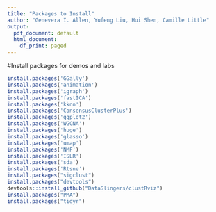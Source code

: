 ```yaml
---
title: "Packages to Install"
author: "Genevera I. Allen, Yufeng Liu, Hui Shen, Camille Little"
output:
  pdf_document: default
  html_document:
    df_print: paged
---
```


#Install packages for demos and labs
```r
install.packages('GGally')
install.packages('animation')
install.packages('igraph')
install.packages('fastICA')
install.packages('kknn')
install.packages('ConsensusClusterPlus')
install.packages('ggplot2')
install.packages('WGCNA')
install.packages('huge')
install.packages('glasso')
install.packages('umap')
install.packages('NMF')
install.packages('ISLR')
install.packages('sda')
install.packages('Rtsne')
install.packages("sigclust")
install.packages("devtools")
devtools::install_github("DataSlingers/clustRviz")
install.packages("PMA")
install.packages("tidyr")
```

